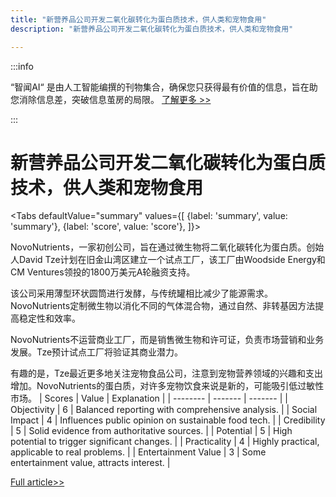 ```yaml
---
title: "新营养品公司开发二氧化碳转化为蛋白质技术，供人类和宠物食用"
description: "新营养品公司开发二氧化碳转化为蛋白质技术，供人类和宠物食用"

---
```



:::info

“智闻AI“ 是由人工智能编撰的刊物集合，确保您只获得最有价值的信息，旨在助您消除信息差，突破信息茧房的局限。  [了解更多 >>](/)

:::

# 新营养品公司开发二氧化碳转化为蛋白质技术，供人类和宠物食用


<Tabs
	defaultValue="summary"
	values={[
	{label: 'summary', value: 'summary'},
	{label: 'score', value: 'score'},
]}>
<TabItem value="summary">


NovoNutrients，一家初创公司，旨在通过微生物将二氧化碳转化为蛋白质。创始人David Tze计划在旧金山湾区建立一个试点工厂，该工厂由Woodside Energy和CM Ventures领投的1800万美元A轮融资支持。

该公司采用薄型环状圆筒进行发酵，与传统罐相比减少了能源需求。NovoNutrients定制微生物以消化不同的气体混合物，通过自然、非转基因方法提高稳定性和效率。

NovoNutrients不运营商业工厂，而是销售微生物和许可证，负责市场营销和业务发展。Tze预计试点工厂将验证其商业潜力。

有趣的是，Tze最近更多地关注宠物食品公司，注意到宠物营养领域的兴趣和支出增加。NovoNutrients的蛋白质，对许多宠物饮食来说是新的，可能吸引低过敏性市场。
</TabItem>
<TabItem value="score">
	| Scores     | Value   | Explanation |
	| -------- | ------- | ------- |
	| Objectivity  | 6    | Balanced reporting with comprehensive analysis.    |
	| Social Impact | 4     | Influences public opinion on sustainable food tech.    |
	| Credibility    | 5    | Solid evidence from authoritative sources.    |
	| Potential    | 5    | High potential to trigger significant changes.    |
	| Practicality    | 4    | Highly practical, applicable to real problems.    |
	| Entertainment Value    | 3    | Some entertainment value, attracts interest.    |
</TabItem>
</Tabs>

[Full article>>](https://techcrunch.com/2024/07/09/novonutrients-tweaks-its-bugs-to-turn-co2-into-protein-for-people-and-pets/)
